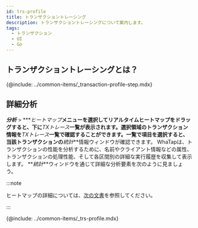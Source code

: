```yaml
---
id: trs-profile
title: トランザクショントレーシング
description: トランザクショントレーシングについて案内します。
tags:
  - トランザクション
  - UI
  - Go
---
```


## トランザクショントレーシングとは？

{@include: ../common-items/_transaction-profile-step.mdx}

## 詳細分析

**_分析_** > \***_ヒートマップ_**メニューを選択してリアルタイムヒートマップをドラッグすると、下に**_TXトレース_**一覧が表示されます。選択領域のトランザクション情報を**_TXトレース_**一覧で確認することができます。一覧で項目を選択すると、当該トランザクションの**_統計_**情報ウィンドウが確認できます。 WhaTapは、トランザクションの性能を分析するために、名前やクライアント情報などの属性、トランザクションの処理性能、そして各区間別の詳細な実行履歴を収集して表示します。 **_統計_**ウィンドウを通じて詳細な分析要素を次のように見ましょう。 

:::note

ヒートマップの詳細については、[次の文書](trs-view#details)を参照してください。 

:::

{@include: ../common-items/_trs-profile.mdx}
